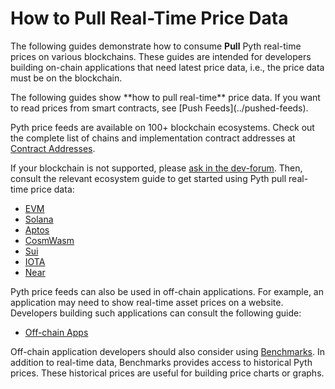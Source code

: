 
# How to Pull Real-Time Price Data

The following guides demonstrate how to consume **Pull** Pyth real-time prices on various blockchains.
These guides are intended for developers building on-chain applications that need latest price data, i.e., the price data must
be on the blockchain.

<Callout type="info" emoji="ℹ️">
  The following guides show **how to pull real-time** price data. If you want to
  read prices from smart contracts, see [Push Feeds](../pushed-feeds).
</Callout>

Pyth price feeds are available on 100+ blockchain ecosystems.
Check out the complete list of chains and implementation contract addresses at [Contract Addresses](contract-addresses).

If your blockchain is not supported, please [ask in the dev-forum](https://dev-forum.pyth.network/latest).
Then, consult the relevant ecosystem guide to get started using Pyth pull real-time price data:

- [EVM](use-real-time-data/evm)
- [Solana](use-real-time-data/solana)
- [Aptos](use-real-time-data/aptos.md)
- [CosmWasm](use-real-time-data/cosmwasm.md)
- [Sui](use-real-time-data/sui.md)
- [IOTA](use-real-time-data/iota.md)
- [Near](use-real-time-data/sui.md)

Pyth price feeds can also be used in off-chain applications.
For example, an application may need to show real-time asset prices on a website.
Developers building such applications can consult the following guide:

- [Off-chain Apps](use-real-time-data/off-chain.md)

Off-chain application developers should also consider using [Benchmarks](../benchmarks).
In addition to real-time data, Benchmarks provides access to historical Pyth prices.
These historical prices are useful for building price charts or graphs.
